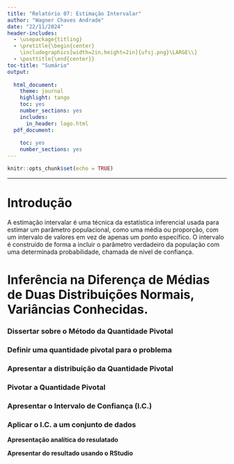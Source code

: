 ```yaml
---
title: "Relatório 07: Estimação Intervalar"
author: "Wagner Chaves Andrade"
date: "22/11/2024"
header-includes:
  - \usepackage{titling}
  - \pretitle{\begin{center}
    \includegraphics[width=2in,height=2in]{ufsj.png}\LARGE\\}
  - \posttitle{\end{center}}
toc-title: "Sumário"
output:
  
  html_document:
    theme: journal
    highlight: tango
    toc: yes
    number_sections: yes
    includes:
      in_header: logo.html
  pdf_document:
    
    toc: yes
    number_sections: yes
---
```


```r
knitr::opts_chunk$set(echo = TRUE)
```
--- 

# Introdução

A estimação intervalar é uma técnica da estatística inferencial usada para estimar um parâmetro populacional, como uma média ou proporção, com um intervalo de valores em vez de apenas um ponto específico. O intervalo é construído de forma a incluir o parâmetro verdadeiro da população com uma determinada probabilidade, chamada de nível de confiança.

# Inferência na Diferença de Médias de Duas Distribuições Normais, Variâncias Conhecidas.
### Dissertar sobre o Método da Quantidade Pivotal
### Definir uma quantidade pivotal para o problema
### Apresentar a distribuição da Quantidade Pivotal
### Pivotar a Quantidade Pivotal
### Apresentar o Intervalo de Confiança (I.C.)
### Aplicar o I.C. a um conjunto de dados

**Apresentação analítica do resulatado**

**Apresentar do resultado usando o RStudio**

